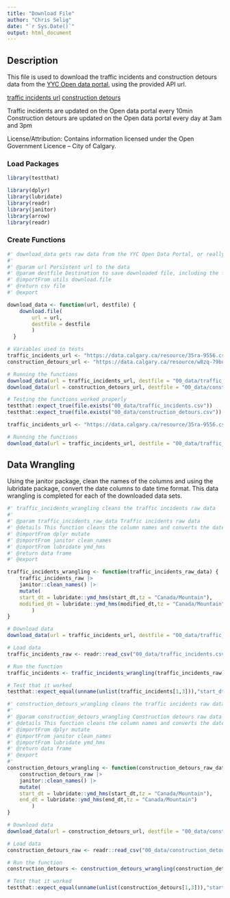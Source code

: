 ---
title: "Download File"
author: "Chris Selig"
date: "`r Sys.Date()`"
output: html_document
---


## Description
This file is used to download the traffic incidents and construction detours data from the [YYC Open data portal](https://data.calgary.ca/), using the provided API url.

[traffic incidents url](https://data.calgary.ca/resource/35ra-9556.csv)
[construction detours](https://data.calgary.ca/resource/w8zq-79bq.csv)

Traffic incidents are updated on the Open data portal every 10min
Construction detours are updated on the Open data portal every day at 3am and 3pm

License/Attribution:  Contains information licensed under the Open Government Licence – City of Calgary.


### Load Packages

```{r development, include=FALSE}
library(testthat)
```

```{r loadPackages, warning=FALSE, message=FALSE}
library(dplyr)
library(lubridate)
library(readr)
library(janitor)
library(arrow)
library(readr)
```

### Create Functions 

```{r function-download_data}
#' download_data gets raw data from the YYC Open Data Portal, or really any provided url
#'
#' @param url Persistent url to the data
#' @param destfile Destination to save downloaded file, including the file name
#' @importFrom utils download.file
#' @return csv file
#' @export

download_data <- function(url, destfile) {
    download.file(
        url = url, 
        destfile = destfile
        )
  }
```

```{r tests-download_data}
# Variables used in tests
traffic_incidents_url <- "https://data.calgary.ca/resource/35ra-9556.csv"
construction_detours_url <- "https://data.calgary.ca/resource/w8zq-79bq.csv"

# Running the functions
download_data(url = traffic_incidents_url, destfile = "00_data/traffic_incidents.csv")
download_data(url = construction_detours_url, destfile = "00_data/construction_detours.csv")

# Testing the functions worked properly
testthat::expect_true(file.exists("00_data/traffic_incidents.csv"))
testthat::expect_true(file.exists("00_data/construction_detours.csv"))

```

```{r examples-download_data, eval=FALSE}
traffic_incidents_url <- "https://data.calgary.ca/resource/35ra-9556.csv"

# Running the functions
download_data(url = traffic_incidents_url, destfile = "00_data/traffic_incidents.csv")

```


## Data Wrangling

Using the janitor package, clean the names of the columns and using the lubridate package, convert the date columns to date time format. This data wrangling is completed for each of the downloaded data sets.

```{r function-traffic_incidents_wrangling}
#' traffic_incidents_wrangling cleans the traffic incidents raw data
#'
#' @param traffic_incidents_raw_data Traffic incidents raw data
#' @details This function cleans the column names and converts the date columns to date time format
#' @importFrom dplyr mutate
#' @importFrom janitor clean_names
#' @importFrom lubridate ymd_hms
#' @return data frame
#' @export

traffic_incidents_wrangling <- function(traffic_incidents_raw_data) {
    traffic_incidents_raw |> 
    janitor::clean_names() |> 
    mutate(
    start_dt = lubridate::ymd_hms(start_dt,tz = "Canada/Mountain"),
    modified_dt = lubridate::ymd_hms(modified_dt,tz = "Canada/Mountain"),
        )
}
```

```{r tests-traffic_incidents_wrangling}
# Download data
download_data(url = traffic_incidents_url, destfile = "00_data/traffic_incidents.csv")

# Load data
traffic_incidents_raw <- readr::read_csv("00_data/traffic_incidents.csv")

# Run the function
traffic_incidents <- traffic_incidents_wrangling(traffic_incidents_raw)

# Test that it worked
testthat::expect_equal(unname(unlist(traffic_incidents[1,3])),"start_dt")

```


```{r function-construction_detours_wrangling}
#' construction_detours_wrangling cleans the traffic incidents raw data
#'
#' @param construction_detours_wrangling Construction detours raw data
#' @details This function cleans the column names and converts the date columns to date time format
#' @importFrom dplyr mutate
#' @importFrom janitor clean_names
#' @importFrom lubridate ymd_hms
#' @return data frame
#' @export
#' 
construction_detours_wrangling <- function(construction_detours_raw_data) {
    construction_detours_raw |> 
    janitor::clean_names() |> 
    mutate(
    start_dt = lubridate::ymd_hms(start_dt,tz = "Canada/Mountain"),
    end_dt = lubridate::ymd_hms(end_dt,tz = "Canada/Mountain")
        )
}
```

```{r tests-construction_detours_wrangling}
# Download data
download_data(url = construction_detours_url, destfile = "00_data/construction_detours.csv")

# Load data
construction_detours_raw <- readr::read_csv("00_data/construction_detours.csv")

# Run the function
construction_detours <- construction_detours_wrangling(construction_detours_raw)

# Test that it worked
testthat::expect_equal(unname(unlist(construction_detours[1,3])),"start_dt")
```
